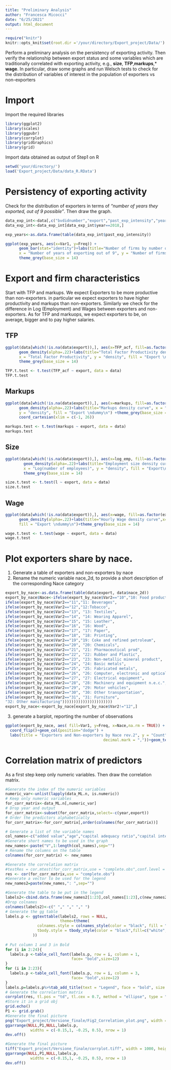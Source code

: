 ```yaml
---
title: "Preliminary Analysis"
author: "Francesca Micocci"
date: "6/25/2021"
output: html_document
---
```


```r
require("knitr")
knitr::opts_knit$set(root.dir ='/your/directory/Export_project/Data/')
```


Perform a preliminary analysis on the persistency of exporting activity. Then verify the relationship between export status and some variables which are traditionally correlated with exporting activity, e.g., **size**, **TFP**,**markups**,* **wage**. In particular, draw some graphs and run Welsch tests to check for the distribution of variables of interest in the population of exporters vs non-exporters

# Import 

Import the required libraries
```r
library(ggplot2)
library(scales)
library(ggpubr)
library(corrplot)
library(gridGraphics)
library(grid)
```

Import data obtained as output of Step1 on R

```r
setwd('your/directory/')
load('Export_project/Data/data_R.RData')
```
# Persistency of exporting activity

Check for the distribution of exporters in terms of _"number of years they exported, out of 9 possible"_. Then draw the graph.

```r
data_exp_int<-data[,c("bvdidnumber","export","past_exp_intensity","year")]
data_exp_int<-data_exp_int[data_exp_int$year==2018,]

exp_years<-as.data.frame(table(data_exp_int$past_exp_intensity))

ggplot(exp_years, aes(x=Var1, y=Freq)) +
      geom_bar(stat="identity")+labs(title="Number of firms by number of exporting years" ,
      x = "Number of years of exporting out of 9", y = "Number of firms")+
      theme_grey(base_size = 14)
```

# Export and firm characteristics

Start with TFP and markups. We expect Exporters to be more productive than non-exporters. in particular we expect exporters to have higher productivity and markups than non-exporters. Similarly we check for the difference in Log (Employment) and Wages between exporters and non-exporters. As for TFP and markuops, we expect exporters to be, on average, bigger and to pay higher salaries.

## TFP
```r
ggplot(data[which(!is.na(data$export)),], aes(x=TFP_acf, fill=as.factor(export))) +
      geom_density(alpha=.22)+labs(title="Total Factor Productivity density curve", 
      x = "Total Factor Productivity", y = "density", fill = "Export \ndummy\n") +
      theme_grey(base_size = 14)
```
```r
TFP.t.test <- t.test(TFP_acf ~ export, data = data)
TFP.t.test
```
## Markups
```r
ggplot(data[which(!is.na(data$export)),], aes(x=markups, fill=as.factor(export))) +
      geom_density(alpha=.22)+labs(title="Markups density curve", x = "Markups", 
      y = "density", fill = "Export \ndummy\n") +theme_grey(base_size = 14)+
      coord_cartesian(xlim = c(-1, 26)) 
```

```r
markups.test <- t.test(markups ~ export, data = data)
markups.test
```

## Size
```r
ggplot(data[which(!is.na(data$export)),], aes(x=log_emp, fill=as.factor(export)))+
        geom_density(alpha=.22)+labs(title="Employment size density curve" ,
        x = "Log(number of employees)", y = "density", fill = "Export\ndummy\n")+
        theme_grey(base_size = 14)
```
```r
size.t.test <- t.test(l ~ export, data = data)
size.t.test
```
## Wage
```r
ggplot(data[which(!is.na(data$export)),], aes(x=wage, fill=as.factor(export))) +
      geom_density(alpha=.22)+labs(title="Hourly Wage density curve",x="Hourly Wage",
      fill = "Export \ndummy\n")+theme_grey(base_size = 14)
```
```r
wage.t.test <- t.test(wage ~ export, data = data)
wage.t.test
```

# Plot exporters share by nace.

1. Generate a table of exporters and non-exporters by nace
2.  Rename the numeric variable nace_2d, to provide a short description of the corresponding Nace category

```r
export_by_nace<-as.data.frame(table(data$export, data$nace_2d))
export_by_nace$Nace<-ifelse(export_by_nace$Var2=="10","10: Food products",
ifelse(export_by_nace$Var2=="11","11: Beverages",
ifelse(export_by_nace$Var2=="12","12:Tobacco",
ifelse(export_by_nace$Var2=="13", "13: Textiles",
ifelse(export_by_nace$Var2=="14", "14: Wearing Apparel",  
ifelse(export_by_nace$Var2=="15", "15: Leather",
ifelse(export_by_nace$Var2=="16", "16: Wood",  
ifelse(export_by_nace$Var2=="17", "17: Paper", 
ifelse(export_by_nace$Var2=="18", "18: Printing", 
ifelse(export_by_nace$Var2=="19","19: Coke and refined petroleum", 
ifelse(export_by_nace$Var2=="20", "20: Chemicals", 
ifelse(export_by_nace$Var2=="21", "21: Pharmaceutical prod", 
ifelse(export_by_nace$Var2=="22", "22: Rubber and Plastic",
ifelse(export_by_nace$Var2=="23", "23: Non-metallic mineral product",  
ifelse(export_by_nace$Var2=="24", "24: Basic metals", 
ifelse(export_by_nace$Var2=="25", "25: Fabricated metals", 
ifelse(export_by_nace$Var2=="26", "26: Computer, electronic and optical prod",
ifelse(export_by_nace$Var2=="27", "27: Electrical equipment", 
ifelse(export_by_nace$Var2=="28", "28: Machinery and equipment n.e.c.", 
ifelse(export_by_nace$Var2=="29", "29: Motor vehicles",
ifelse(export_by_nace$Var2=="30", "30: Other transportation",
ifelse(export_by_nace$Var2=="31", "31: Furniture",
"32: Other manifacturing"))))))))))))))))))))))
export_by_nace<-export_by_nace[export_by_nace$Var2!="12",]

```

3.  generate a barplot, reporting the number of observations

```r
ggplot(export_by_nace, aes( fill=Var1, y=Freq, x=Nace,na.rm = TRUE)) + 
  coord_flip()+geom_col(position="dodge") +
  labs(title = "Exporters and Non-exporters by Nace rev.2", y = "Count", x = "Nace Rev.2",fill="Export Dummy")+theme_bw()+theme(legend.position="bottom")+scale_y_continuous(labels = comma_format(big.mark = ".",
                                           decimal.mark = ","))+geom_text(aes(label = round(Freq, 1)),position = position_dodge(0.95),vjust = 0.5,hjust = -0.2,size=2)+ expand_limits(y = 140000)
```

# Correlation matrix of predictors

As a first step keep only numeric variables. Then draw the correlation matrix.

```r
#Generate the index of the numeric variables
numeric_var<-unlist(lapply(data_ML.n, is.numeric))  
# Keep only numeric variables
for_corr_matrix<-data_ML.n[,numeric_var]
# Drop year and output
for_corr_matrix<-subset(for_corr_matrix,select=-c(year,export))
# Order the predictors alphabetically
for_corr_matrix<-for_corr_matrix[,order(colnames(for_corr_matrix))]

# Generate a list of the variable names
col_names<-c("added value","age","capital adequacy ratio","capital intensity","cash and cash equiv.","cash flow","creditors","current assets","current liabilities","current ratio","debtors","deprec. and amort.","EBITDA","external econ. of scale","financial constraints","financial sustainability","financial expenses","financial revenue","fixed assets","ICR","intangible fixed assets","interest paid","labour productivity","liquidity returns","liquidity ratio","loans","size","long-term debt","markups","material costs","non-current liab","oper. revenue turn.","productive capacity","profitability","shareholders funds","size-age","solvency ratio","industrial spillovers","regional spillovers","tangible fixed ass.","taxation","TFP ACF","total assets","wage","working capital")
#Generate short names to be used in the graph
new_names<-paste("V",1:length(col_names),sep="")
# Rename the columns on the table 
colnames(for_corr_matrix) <- new_names

#Generate the correlation matrix
#testRes = cor.mtest(for_corr_matrix,use = "complete.obs",conf.level = 0.95)
res <- cor(for_corr_matrix,use = "complete.obs")
#Generate a vector to be used for the legend
new_names2=paste(new_names,": ",sep="")

#Generate the table to be put in the legend
labels2<-cbind.data.frame(new_names2[1:23],col_names[1:23],c(new_names2[24:45]," "),c(col_names[24:45]," "),stringsAsFactors = F)
#Drop colnames
colnames(labels2)<-c(" "," "," "," ")
# Generate the gg table
labels.p <- ggtexttable(labels2, rows = NULL, 
                        theme=ttheme(
              colnames.style = colnames_style(color = "black", fill = "white",hjust=0,x=0.1),
              tbody.style = tbody_style(color = "black",fill=c("white","white","white","white"), hjust=0, x=0.1,size = 12)
            ))
  
# Put column 1 and 3 in Bold
for (i in 2:24){
  labels.p <-table_cell_font(labels.p, row = i, column = 1,
                             face= "bold",size=12)
}
for (i in 2:23){
  labels.p <-table_cell_font(labels.p, row = i, column = 3,
                             face= "bold",size=12)
}
labels.p=labels.p%>%tab_add_title(text = "Legend", face = "bold", size = 14)
# Generate the correlartion matrix
corrplot(res, tl.pos = "td", tl.cex = 0.7, method = "ellipse", type = "upper",tl.col = "black", mar = c(1, 1, 1, 1),asp=1)
#Store it in a grid obj
grid.echo()
P1 <- grid.grab()
#Generate the final picture
png("Export_project/Versione_finale/Fig2_Correlation_plot.png", width = 1200, height = 650,units="px")
ggarrange(NULL,P1,NULL,labels.p,
           widths = c(-0.15,1, -0.25, 0.5), nrow = 1)
dev.off()
```
```r
#Generate the final picture
tiff("Export_project/Versione_finale/corrplot.tiff", width = 1000, height = 550,units="px")
ggarrange(NULL,P1,NULL,labels.p,
           widths = c(-0.15,1, -0.25, 0.5), nrow = 1)
dev.off()
```

